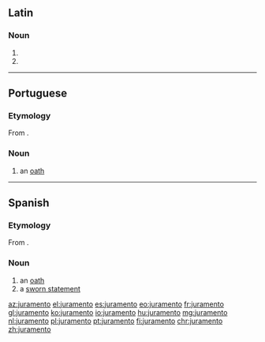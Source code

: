 {{also|Juramento|juramentó}}
==Latin==

===Noun===
{{la-noun-form|jūrāmentō}}

# {{inflection of|jūrāmentum||dat|s|lang=la}}
# {{inflection of|jūrāmentum||abl|s|lang=la}}

----

==Portuguese==

===Etymology===
From {{etyl|la|pt}} {{m|la|iūrāmentum||oath}}.

===Noun===
{{pt-noun|m|s}}

# an [[oath]]

----

==Spanish==

===Etymology===
From {{etyl|la|es}} {{m|la|iūrāmentum||oath}}.

===Noun===
{{es-noun|m}}

# an [[oath]]
# a [[sworn statement]]

[[az:juramento]]
[[el:juramento]]
[[es:juramento]]
[[eo:juramento]]
[[fr:juramento]]
[[gl:juramento]]
[[ko:juramento]]
[[io:juramento]]
[[hu:juramento]]
[[mg:juramento]]
[[nl:juramento]]
[[pl:juramento]]
[[pt:juramento]]
[[fi:juramento]]
[[chr:juramento]]
[[zh:juramento]]